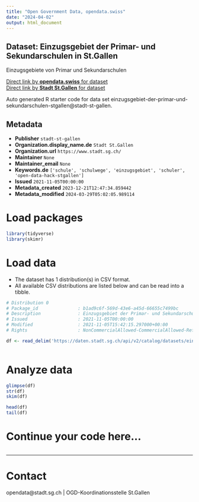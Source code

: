 ```yaml
---
title: "Open Government Data, opendata.swiss"
date: "2024-04-02"
output: html_document
---
```


## Dataset: Einzugsgebiet der Primar- und Sekundarschulen in St.Gallen

Einzugsgebiete von Primar und Sekundarschulen

[Direct link by **opendata.swiss** for dataset](https://opendata.swiss/de/dataset/einzugsgebiet-der-primar-und-sekundarschulen-in-st-gallen)<br>
[Direct link by **Stadt St.Gallen** for dataset](https://daten.stadt.sg.ch/explore/dataset/einzugsgebiet-der-primar-und-sekundarschulen-stgallen/)

Auto generated R starter code for data set einzugsgebiet-der-primar-und-sekundarschulen-stgallen@stadt-st-gallen.

## Metadata

- **Publisher** `stadt-st-gallen`
- **Organization.display_name.de** `Stadt St.Gallen`
- **Organization.url** `https://www.stadt.sg.ch/`
- **Maintainer** `None`
- **Maintainer_email** `None`
- **Keywords.de** `['schule', 'schulwege', 'einzugsgebiet', 'schuler', 'open-data-hack-stgallen']`
- **Issued** `2021-11-05T00:00:00`
- **Metadata_created** `2023-12-21T12:47:34.859442`
- **Metadata_modified** `2024-03-29T05:02:05.989114`


# Load packages

```r

library(tidyverse)
library(skimr)

```

# Load data

-   The dataset has 1 distribution(s) in CSV format.
-   All available CSV distributions are listed below and can be read into a tibble.

```r

# Distribution 0
# Package_id               : b1ad9c6f-569d-43e6-a45d-66655c7499bc
# Description              : Einzugsgebiet der Primar- und Sekundarschulen in St.Gallen (csv)
# Issued                   : 2021-11-05T00:00:00
# Modified                 : 2021-11-05T15:42:15.297000+00:00
# Rights                   : NonCommercialAllowed-CommercialAllowed-ReferenceRequired

df <- read_delim('https://daten.stadt.sg.ch/api/v2/catalog/datasets/einzugsgebiet-der-primar-und-sekundarschulen-stgallen/exports/csv')



```

# Analyze data

```r

glimpse(df)
str(df)
skim(df)

head(df)
tail(df)

```

# Continue your code here...

```r

```

------------------------------------------------------------------------

# Contact

opendata@stadt.sg.ch | OGD-Koordinationsstelle St.Gallen
